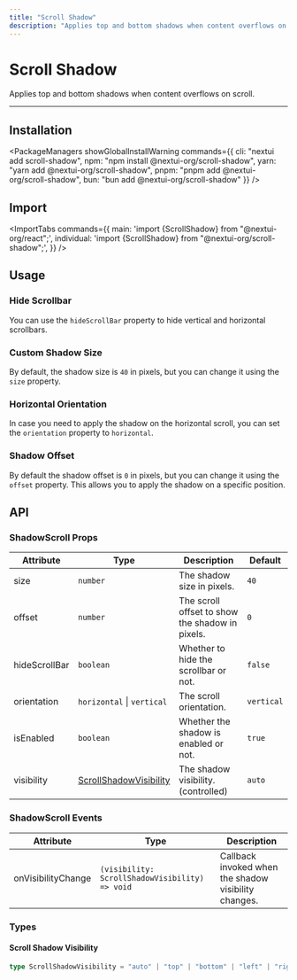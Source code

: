 ```yaml
---
title: "Scroll Shadow"
description: "Applies top and bottom shadows when content overflows on scroll."
---
```



# Scroll Shadow

Applies top and bottom shadows when content overflows on scroll.

<ComponentLinks component="scroll-shadow" storybook="scrollshadow" />

---

<CarbonAd />

## Installation

<PackageManagers
  showGlobalInstallWarning
  commands={{
    cli: "nextui add scroll-shadow",
    npm: "npm install @nextui-org/scroll-shadow",
    yarn: "yarn add @nextui-org/scroll-shadow",
    pnpm: "pnpm add @nextui-org/scroll-shadow",
    bun: "bun add @nextui-org/scroll-shadow"
  }}
/>

## Import

<ImportTabs
  commands={{
    main: 'import {ScrollShadow} from "@nextui-org/react";',
    individual: 'import {ScrollShadow} from "@nextui-org/scroll-shadow";',
  }}
/>

## Usage

<CodeDemo title="Usage" files={scrollShadowContent.usage} />

### Hide Scrollbar

You can use the `hideScrollBar` property to hide vertical and horizontal scrollbars.

<CodeDemo title="Hide Scrollbar" files={scrollShadowContent.hideScrollbar} />

### Custom Shadow Size

By default, the shadow size is `40` in pixels, but you can change it using the `size` property.

<CodeDemo title="Custom Shadow Size" files={scrollShadowContent.customSize} />

### Horizontal Orientation

In case you need to apply the shadow on the horizontal scroll, you can set the `orientation` property to `horizontal`.

<CodeDemo title="Horizontal Orientation" files={scrollShadowContent.horizontal} />

### Shadow Offset

By default the shadow offset is `0` in pixels, but you can change it using the `offset` property. This allows you to apply the shadow on
a specific position.

<CodeDemo title="Shadow Offset" files={scrollShadowContent.offset} />

<Spacer y={4} />

## API

### ShadowScroll Props

| Attribute     | Type                                                | Description                                     | Default    |
| ------------- | --------------------------------------------------- | ----------------------------------------------- | ---------- |
| size          | `number`                                            | The shadow size in pixels.                      | `40`       |
| offset        | `number`                                            | The scroll offset to show the shadow in pixels. | `0`        |
| hideScrollBar | `boolean`                                           | Whether to hide the scrollbar or not.           | `false`    |
| orientation   | `horizontal` \| `vertical`                          | The scroll orientation.                         | `vertical` |
| isEnabled     | `boolean`                                           | Whether the shadow is enabled or not.           | `true`     |
| visibility    | [ScrollShadowVisibility](#scroll-shadow-visibility) | The shadow visibility. (controlled)             | `auto`     |

### ShadowScroll Events

| Attribute          | Type                                           | Description                                          |
| ------------------ | ---------------------------------------------- | ---------------------------------------------------- |
| onVisibilityChange | `(visibility: ScrollShadowVisibility) => void` | Callback invoked when the shadow visibility changes. |

<Spacer y={2} />

### Types

#### Scroll Shadow Visibility

```ts
type ScrollShadowVisibility = "auto" | "top" | "bottom" | "left" | "right" | "both" | "none";
```
